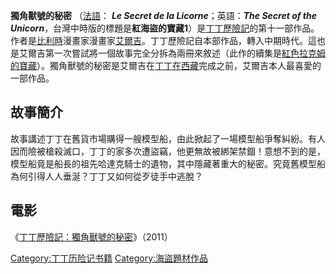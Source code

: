 {{noteTA
|1=zh-hans:埃尔热;zh-hant:艾爾吉;zh-hk:艾爾吉;zh-tw:艾爾吉;zh-mo:艾爾吉;
|2=zh-hans:阿道克;zh-hk:哈達克;zh-tw:哈達克;
}}
'''獨角獸號的秘密''' （[[法語|法語]]： '''''Le Secret de la Licorne'''''；英語：'''''The Secret of the Unicorn'''''，台灣中時版的標題是'''紅海盜的寶藏1'''）是[[丁丁歷險記|丁丁歷險記]]的第十一部作品。作者是[[比利時|比利時]]漫畫家漫畫家[[艾爾吉|艾爾吉]]。丁丁歷險記自本部作品，轉入中期時代。這也是艾爾吉第一次嘗試將一個故事完全分拆為兩冊來敘述（此作的續集是[[紅色拉克姆的寶藏|紅色拉克姆的寶藏]]）。獨角獸號的秘密是艾爾吉在[[丁丁在西藏|丁丁在西藏]]完成之前，艾爾吉本人最喜愛的一部作品。

== 故事簡介 ==
故事講述丁丁在舊貨市場購得一艘模型船，由此掀起了一場模型船爭奪糾紛。有人因而險被槍殺滅口，丁丁的家多次遭盜竊，他更無故被綁架禁錮！意想不到的是，模型船竟是船長的祖先哈達克騎士的遺物，其中隱藏著重大的秘密。究竟舊模型船為何引得人人垂涎？丁丁又如何從歹徒手中逃脫？

== 電影==
《[[丁丁歷險記：獨角獸號的秘密|丁丁歷險記：獨角獸號的秘密]]》（2011）

{{丁丁歷險記}}
{{DEFAULTSORT:Secret of the Unicorn}}
[[Category:丁丁历险记书籍|Category:丁丁历险记书籍]]
[[Category:海盜題材作品|Category:海盜題材作品]]